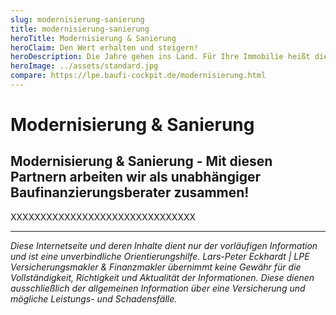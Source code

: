 ```yaml
---
slug: modernisierung-sanierung
title: modernisierung-sanierung
heroTitle: Modernisierung & Sanierung
heroClaim: Den Wert erhalten und steigern!
heroDescription: Die Jahre gehen ins Land. Für Ihre Immobilie heißt dies, dass früher oder später Renovierungen, Modernisierungen, möglicherweise Sanierungen oder Umbauten fällig sind. Auch Trends, neue Lebensumstände und Ihre Ansprüche ändern sich. Zur Erhaltung und Steigerung des Wertes und Komforts ist es wichtig, dass diese Arbeiten nicht zu lange aufgeschoben werden.
heroImage: ../assets/standard.jpg
compare: https://lpe.baufi-cockpit.de/modernisierung.html
---
```


<ProvenExpert />

# Modernisierung & Sanierung











<ContactAndCompareBox />
<ProvenExpert />

## Modernisierung & Sanierung - Mit diesen Partnern arbeiten wir als unabhängiger Baufinanzierungsberater zusammen!

XXXXXXXXXXXXXXXXXXXXXXXXXXXXXXX

---

_Diese Internetseite und deren Inhalte dient nur der vorläufigen Information und ist eine unverbindliche Orientierungshilfe. Lars-Peter Eckhardt | LPE Versicherungsmakler & Finanzmakler übernimmt keine Gewähr für die Vollständigkeit,
Richtigkeit und Aktualität der Informationen. Diese dienen ausschließlich der allgemeinen Information über eine Versicherung und mögliche Leistungs- und Schadensfälle._
